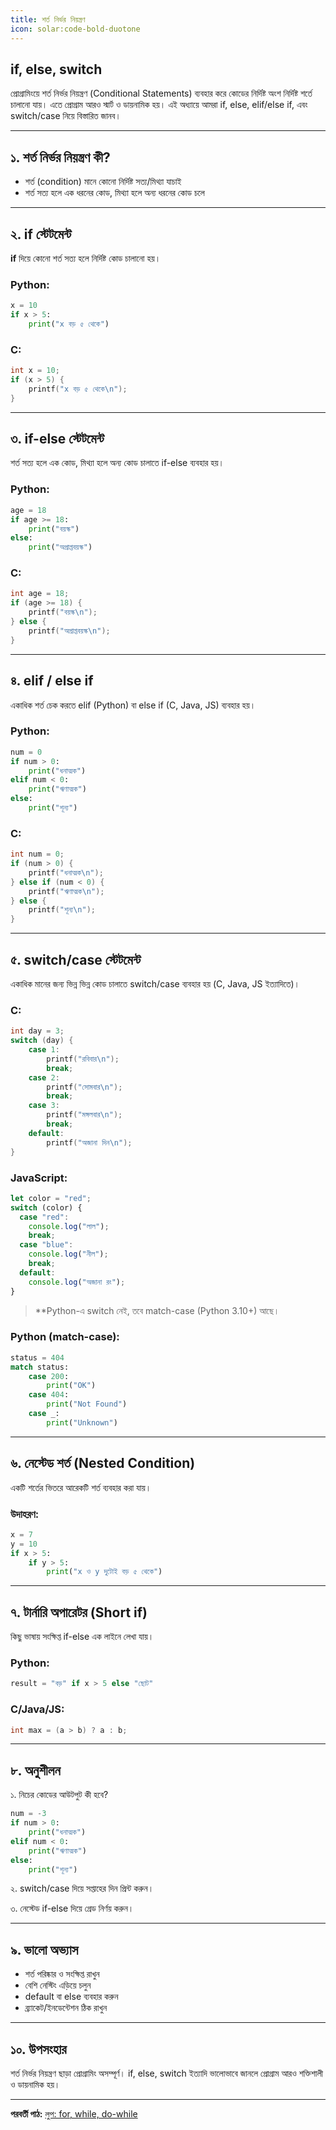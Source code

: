 ```yaml
---
title: শর্ত নির্ভর নিয়ন্ত্রণ
icon: solar:code-bold-duotone
---
```


## if, else, switch

প্রোগ্রামিংয়ে শর্ত নির্ভর নিয়ন্ত্রণ (Conditional Statements) ব্যবহার করে কোডের নির্দিষ্ট অংশ নির্দিষ্ট শর্তে চালানো যায়। এতে প্রোগ্রাম আরও স্মার্ট ও ডায়নামিক হয়। এই অধ্যায়ে আমরা if, else, elif/else if, এবং switch/case নিয়ে বিস্তারিত জানব।

---

## ১. শর্ত নির্ভর নিয়ন্ত্রণ কী?

- শর্ত (condition) মানে কোনো নির্দিষ্ট সত্য/মিথ্যা যাচাই
- শর্ত সত্য হলে এক ধরনের কোড, মিথ্যা হলে অন্য ধরনের কোড চলে

---

## ২. if স্টেটমেন্ট

**if** দিয়ে কোনো শর্ত সত্য হলে নির্দিষ্ট কোড চালানো হয়।

### Python:
```python
x = 10
if x > 5:
    print("x বড় ৫ থেকে")
```

### C:
```c
int x = 10;
if (x > 5) {
    printf("x বড় ৫ থেকে\n");
}
```

---

## ৩. if-else স্টেটমেন্ট

শর্ত সত্য হলে এক কোড, মিথ্যা হলে অন্য কোড চালাতে if-else ব্যবহার হয়।

### Python:
```python
age = 18
if age >= 18:
    print("বয়স্ক")
else:
    print("অপ্রাপ্তবয়স্ক")
```

### C:
```c
int age = 18;
if (age >= 18) {
    printf("বয়স্ক\n");
} else {
    printf("অপ্রাপ্তবয়স্ক\n");
}
```

---

## ৪. elif / else if

একাধিক শর্ত চেক করতে elif (Python) বা else if (C, Java, JS) ব্যবহার হয়।

### Python:
```python
num = 0
if num > 0:
    print("ধনাত্মক")
elif num < 0:
    print("ঋণাত্মক")
else:
    print("শূন্য")
```

### C:
```c
int num = 0;
if (num > 0) {
    printf("ধনাত্মক\n");
} else if (num < 0) {
    printf("ঋণাত্মক\n");
} else {
    printf("শূন্য\n");
}
```

---

## ৫. switch/case স্টেটমেন্ট

একাধিক মানের জন্য ভিন্ন ভিন্ন কোড চালাতে switch/case ব্যবহার হয় (C, Java, JS ইত্যাদিতে)।

### C:
```c
int day = 3;
switch (day) {
    case 1:
        printf("রবিবার\n");
        break;
    case 2:
        printf("সোমবার\n");
        break;
    case 3:
        printf("মঙ্গলবার\n");
        break;
    default:
        printf("অজানা দিন\n");
}
```

### JavaScript:
```js
let color = "red";
switch (color) {
  case "red":
    console.log("লাল");
    break;
  case "blue":
    console.log("নীল");
    break;
  default:
    console.log("অজানা রং");
}
```

> **Python-এ switch নেই, তবে match-case (Python 3.10+) আছে।

### Python (match-case):
```python
status = 404
match status:
    case 200:
        print("OK")
    case 404:
        print("Not Found")
    case _:
        print("Unknown")
```

---

## ৬. নেস্টেড শর্ত (Nested Condition)

একটি শর্তের ভিতরে আরেকটি শর্ত ব্যবহার করা যায়।

### উদাহরণ:
```python
x = 7
y = 10
if x > 5:
    if y > 5:
        print("x ও y দুটোই বড় ৫ থেকে")
```

---

## ৭. টার্নারি অপারেটর (Short if)

কিছু ভাষায় সংক্ষিপ্ত if-else এক লাইনে লেখা যায়।

### Python:
```python
result = "বড়" if x > 5 else "ছোট"
```

### C/Java/JS:
```c
int max = (a > b) ? a : b;
```

---

## ৮. অনুশীলন

১. নিচের কোডের আউটপুট কী হবে?
```python
num = -3
if num > 0:
    print("ধনাত্মক")
elif num < 0:
    print("ঋণাত্মক")
else:
    print("শূন্য")
```

২. switch/case দিয়ে সপ্তাহের দিন প্রিন্ট করুন।

৩. নেস্টেড if-else দিয়ে গ্রেড নির্ণয় করুন।

---

## ৯. ভালো অভ্যাস

- শর্ত পরিষ্কার ও সংক্ষিপ্ত রাখুন
- বেশি নেস্টিং এড়িয়ে চলুন
- default বা else ব্যবহার করুন
- ব্র্যাকেট/ইনডেন্টেশন ঠিক রাখুন

---

## ১০. উপসংহার

শর্ত নির্ভর নিয়ন্ত্রণ ছাড়া প্রোগ্রামিং অসম্পূর্ণ। if, else, switch ইত্যাদি ভালোভাবে জানলে প্রোগ্রাম আরও শক্তিশালী ও ডায়নামিক হয়।

---

**পরবর্তী পাঠ:** [লুপ: for, while, do-while](/programming/loops)
